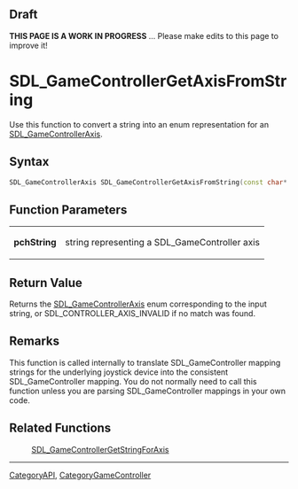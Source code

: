 == Draft ==

'''THIS PAGE IS A WORK IN PROGRESS''' ... Please make edits to this page to improve it!


<!-- #*^*^*^*^*See http://wiki.libsdl.org/moin.cgi/SGFunctions for details on editing this page*^*^*^*^* -->

= SDL_GameControllerGetAxisFromString =
Use this function to convert a string into an enum representation for an [[SDL_GameControllerAxis]].




== Syntax ==
<syntaxhighlight lang='c++'>
SDL_GameControllerAxis SDL_GameControllerGetAxisFromString(const char* pchString)
</syntaxhighlight>


== Function Parameters ==
{|
|'''pchString'''
|string representing a SDL_GameController axis
|}


== Return Value ==
Returns the [[SDL_GameControllerAxis]] enum corresponding to the input string, or SDL_CONTROLLER_AXIS_INVALID if no match was found.



== Remarks ==
This function is called internally to translate SDL_GameController mapping strings for the underlying joystick device into the consistent SDL_GameController mapping.  You do not normally need to call this function unless you are parsing SDL_GameController mappings in your own code.


== Related Functions ==
:[[SDL_GameControllerGetStringForAxis]]

<!-- #Will discuss on the docs list about what related functions to include here. -->

----
[[CategoryAPI]], [[CategoryGameController]]
<!-- #See the Style Guide for instructions on editing the footer. -->
